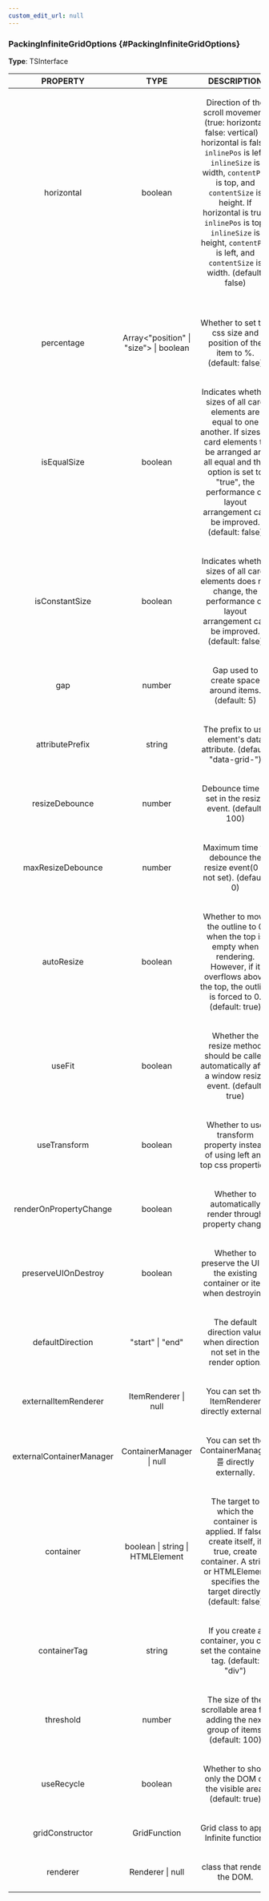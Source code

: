 ```yaml
---
custom_edit_url: null
---
```


### PackingInfiniteGridOptions {#PackingInfiniteGridOptions}

<div className="bulma-tags">

</div>

**Type**: TSInterface

|PROPERTY|TYPE|DESCRIPTION|
|:---:|:---:|:---:|
|horizontal|boolean|<p>Direction of the scroll movement. (true: horizontal, false: vertical) If horizontal is false, <code>inlinePos</code> is left, <code>inlineSize</code> is width, <code>contentPos</code> is top, and <code>contentSize</code> is height. If horizontal is true, <code>inlinePos</code> is top, <code>inlineSize</code> is height, <code>contentPos</code> is left, and <code>contentSize</code> is width.  (default: false)
</p>|
|percentage|Array&lt;"position" \| "size"&gt; \| boolean|<p>Whether to set the css size and position of the item to %. (default: false)</p>|
|isEqualSize|boolean|<p>Indicates whether sizes of all card elements are equal to one another. If sizes of card elements to be arranged are all equal and this option is set to &quot;true&quot;, the performance of layout arrangement can be improved. (default: false)</p>|
|isConstantSize|boolean|<p>Indicates whether sizes of all card elements does not change, the performance of layout arrangement can be improved. (default: false)</p>|
|gap|number|<p>Gap used to create space around items. (default: 5)</p>|
|attributePrefix|string|<p>The prefix to use element's data attribute. (default: &quot;data-grid-&quot;)</p>|
|resizeDebounce|number|<p>Debounce time to set in the resize event. (default: 100)</p>|
|maxResizeDebounce|number|<p>Maximum time to debounce the resize event(0 is not set). (default: 0)</p>|
|autoResize|boolean|<p>Whether to move the outline to 0 when the top is empty when rendering. However, if it overflows above the top, the outline is forced to 0. (default: true) </p>|
|useFit|boolean|<p>Whether the resize method should be called automatically after a window resize event. (default: true)</p>|
|useTransform|boolean|<p>Whether to use transform property instead of using left and top css properties. </p>|
|renderOnPropertyChange|boolean|<p>Whether to automatically render through property change. </p>|
|preserveUIOnDestroy|boolean|<p>Whether to preserve the UI of the existing container or item when destroying. </p>|
|defaultDirection|"start" \| "end"|<p>The default direction value when direction is not set in the render option. </p>|
|externalItemRenderer|ItemRenderer \| null|<p>You can set the ItemRenderer directly externally. </p>|
|externalContainerManager|ContainerManager \| null|<p>You can set the ContainerManager를 directly externally. </p>|
|container|boolean \| string \| HTMLElement|<p>The target to which the container is applied. If false, create itself, if true, create container. A string or HTMLElement specifies the target directly. (default: false) </p>|
|containerTag|string|<p>If you create a container, you can set the container's tag. (default: &quot;div&quot;) </p>|
|threshold|number|<p>The size of the scrollable area for adding the next group of items. (default: 100) </p>|
|useRecycle|boolean|<p>Whether to show only the DOM of the visible area. (default: true) </p>|
|gridConstructor|GridFunction|<p>Grid class to apply Infinite function. </p>|
|renderer|Renderer \| null|<p>class that renders the DOM. </p>|

